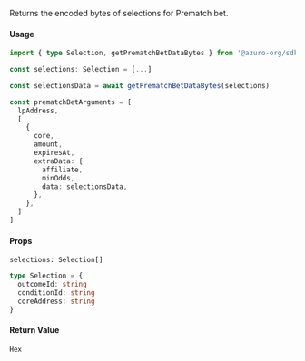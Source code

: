 
Returns the encoded bytes of selections for Prematch bet.

#### Usage

```ts {5, 17}
import { type Selection, getPrematchBetDataBytes } from '@azuro-org/sdk'

const selections: Selection = [...]

const selectionsData = await getPrematchBetDataBytes(selections)

const prematchBetArguments = [
  lpAddress,
  [
    {
      core,
      amount,
      expiresAt,
      extraData: {
        affiliate,
        minOdds,
        data: selectionsData,
      },
    },
  ]
]
```

#### Props

`selections: Selection[]`

```ts
type Selection = {
  outcomeId: string
  conditionId: string
  coreAddress: string
}
```

#### Return Value

`Hex`
